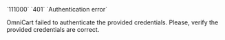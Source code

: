 <tr>
<td>`111000`</td>
<td>`401`</td>
<td>`Authentication error`</td>
<td>

OmniCart failed to authenticate the provided credentials. Please, verify the provided credentials are correct.

</td>
</tr>